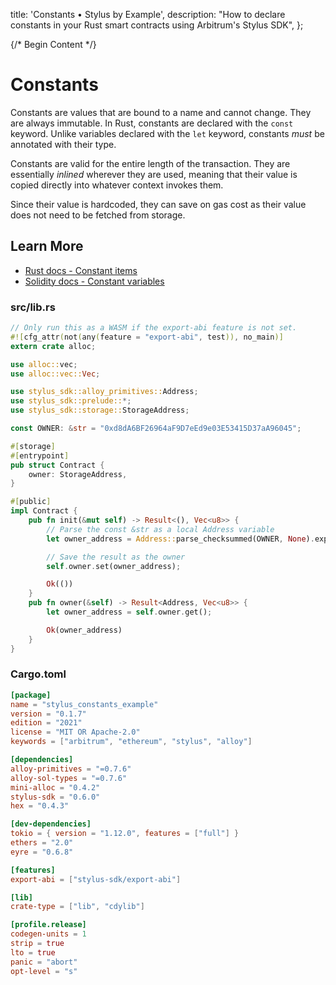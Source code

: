   title: 'Constants • Stylus by Example',
  description: "How to declare constants in your Rust smart contracts using Arbitrum's Stylus SDK",
};

{/* Begin Content */}

# Constants

Constants are values that are bound to a name and cannot change. They are always immutable. In Rust, constants are declared with the `const` keyword. Unlike variables declared with the `let` keyword, constants _must_ be annotated with their type.

Constants are valid for the entire length of the transaction. They are essentially _inlined_ wherever they are used, meaning that their value is copied directly into whatever context invokes them.

Since their value is hardcoded, they can save on gas cost as their value does not need to be fetched from storage.

## Learn More

- [Rust docs - Constant items](https://doc.rust-lang.org/reference/items/constant-items.html)
- [Solidity docs - Constant variables](https://docs.soliditylang.org/en/v0.8.19/contracts.html#constant)

### src/lib.rs

```rust
// Only run this as a WASM if the export-abi feature is not set.
#![cfg_attr(not(any(feature = "export-abi", test)), no_main)]
extern crate alloc;

use alloc::vec;
use alloc::vec::Vec;

use stylus_sdk::alloy_primitives::Address;
use stylus_sdk::prelude::*;
use stylus_sdk::storage::StorageAddress;

const OWNER: &str = "0xd8dA6BF26964aF9D7eEd9e03E53415D37aA96045";

#[storage]
#[entrypoint]
pub struct Contract {
    owner: StorageAddress,
}

#[public]
impl Contract {
    pub fn init(&mut self) -> Result<(), Vec<u8>> {
        // Parse the const &str as a local Address variable
        let owner_address = Address::parse_checksummed(OWNER, None).expect("Invalid address");

        // Save the result as the owner
        self.owner.set(owner_address);

        Ok(())
    }
    pub fn owner(&self) -> Result<Address, Vec<u8>> {
        let owner_address = self.owner.get();

        Ok(owner_address)
    }
}

```

### Cargo.toml

```toml
[package]
name = "stylus_constants_example"
version = "0.1.7"
edition = "2021"
license = "MIT OR Apache-2.0"
keywords = ["arbitrum", "ethereum", "stylus", "alloy"]

[dependencies]
alloy-primitives = "=0.7.6"
alloy-sol-types = "=0.7.6"
mini-alloc = "0.4.2"
stylus-sdk = "0.6.0"
hex = "0.4.3"

[dev-dependencies]
tokio = { version = "1.12.0", features = ["full"] }
ethers = "2.0"
eyre = "0.6.8"

[features]
export-abi = ["stylus-sdk/export-abi"]

[lib]
crate-type = ["lib", "cdylib"]

[profile.release]
codegen-units = 1
strip = true
lto = true
panic = "abort"
opt-level = "s"

```
